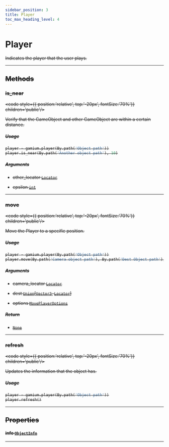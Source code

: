 ```yaml
---
sidebar_position: 3
title: Player
toc_max_heading_level: 4
---
```


# Player <s generated />

Indicates the player that the user plays.

<hr class="solid" />  <s generated />

## Methods <s generated />

### is_near <s generated />

<s childtag /> <code style={{ position:'relative', top:'-20px', fontSize:'70%'}} children='public'/> <s generated />

Verify that the GameObject and other GameObject are within a certain distance.

##### Usage

```python
player = gamium.player(By.path('Object path'))
player.is_near(By.path('Another object path'), 10)
```

##### Arguments <s generated />

- other_locator [`Locator`]( locator) <s generated />

- epsilon [`int`]( https://docs.python.org/3.9/library/stdtypes.html?highlight=int#numeric-types-int-float-complex) <s generated />

<hr class="solid" />  <s generated />

### move <s generated />

<s childtag /> <code style={{ position:'relative', top:'-20px', fontSize:'70%'}} children='public'/> <s generated />

Move the Player to a specific position.

##### Usage

```python
player = gamium.player(By.path('Object path'))
player.move(By.path('Camera object path'), By.path('Dest Object path'), MovePlayerOptions(MovePlayerBy.Navigation))
```

##### Arguments <s generated />

- camera_locator [`Locator`]( locator) <s generated />

- dest [`Union`]( https://docs.python.org/3.9/library/typing.html?highlight=optional#typing.Union)[[`Vector3`]( vector3), [`Locator`]( locator)] <s generated />

- options [`MovePlayerOptions`]( move-player-options) <s generated />

##### Return <s generated />

- [`None`]( https://docs.python.org/3.9/library/constants.html?highlight=none#None) <s generated />

<hr class="solid" />  <s generated />

### refresh <s generated />

<s childtag /> <code style={{ position:'relative', top:'-20px', fontSize:'70%'}} children='public'/> <s generated />

Updates the information that the object has.

##### Usage

```python
player = gamium.player(By.path('Object path'))
player.refresh()
```

<hr class="solid" />  <s generated />

## Properties <s generated />

#### info [`ObjectInfo`]( object-info) <s generated />

<hr class="solid" />  <s generated />

